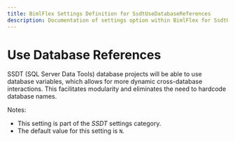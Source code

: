 ---
title: BimlFlex Settings Definition for SsdtUseDatabaseReferences
description: Documentation of settings option within BimlFlex for SsdtUseDatabaseReferences
---
<head>
  <meta name="varigenceProduct" content="BimlFlex"></meta>
  <meta name="varigenceArticleType" content="Reference"></meta>
</head>


# Use Database References

SSDT (SQL Server Data Tools) database projects will be able to use database variables, which allows for more dynamic cross-database interactions. This facilitates modularity and eliminates the need to hardcode database names.

Notes:

* This setting is part of the *SSDT* settings category.
* The default value for this setting is `N`.
